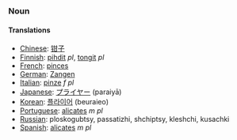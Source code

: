 ===Noun===
====Translations====
*[[Chinese]]: [[钳子]]
*[[Finnish]]: [[pihdit]] ''pl'', [[tongit]] ''pl''
*[[French]]: [[pinces]]
*[[German]]: [[Zangen]]
*[[Italian]]: [[pinze]] ''f pl''
*[[Japanese]]: [[プライヤー]] (paraiyā)
*[[Korean]]: [[플라이어]] (beuraieo)
*[[Portuguese]]: [[alicates]] ''m pl''
*[[Russian]]: ploskogubtsy, passatizhi, shchiptsy, kleshchi, kusachki
*[[Spanish]]: [[alicates]] ''m pl''